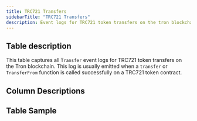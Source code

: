 ```yaml
---
title: TRC721 Transfers
sidebarTitle: "TRC721 Transfers"
description: Event logs for TRC721 token transfers on the tron blockchain. 
---
```


## Table description

This table captures all `Transfer` event logs for TRC721 token transfers on the Tron blockchain.
This log is usually emitted when a `transfer` or `TransferFrom` function is called successfully on a TRC721 token contract.

## Column Descriptions


<ColumnDescriptions tableSchema="erc721_tron" tableName="evt_transfer" />

## Table Sample


<TableSample tableSchema="erc721_tron" tableName="evt_transfer" /> 

